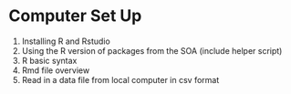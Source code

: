# Computer Set Up

1. Installing R and Rstudio
2. Using the R version of packages from the SOA (include helper script)
3. R basic syntax
4. Rmd file overview
5. Read in a data file from local computer in csv format
